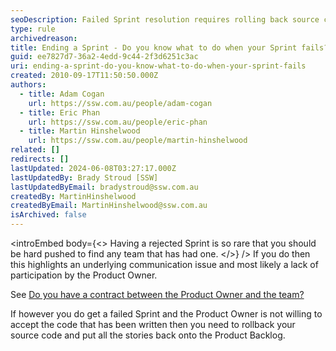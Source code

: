 ```yaml
---
seoDescription: Failed Sprint resolution requires rolling back source code and re-adding stories to the Product Backlog.
type: rule
archivedreason:
title: Ending a Sprint - Do you know what to do when your Sprint fails?
guid: ee7827d7-36a2-4edd-9c44-2f3d6251c3ac
uri: ending-a-sprint-do-you-know-what-to-do-when-your-sprint-fails
created: 2010-09-17T11:50:50.000Z
authors:
  - title: Adam Cogan
    url: https://ssw.com.au/people/adam-cogan
  - title: Eric Phan
    url: https://ssw.com.au/people/eric-phan
  - title: Martin Hinshelwood
    url: https://ssw.com.au/people/martin-hinshelwood
related: []
redirects: []
lastUpdated: 2024-06-08T03:27:17.000Z
lastUpdatedBy: Brady Stroud [SSW]
lastUpdatedByEmail: bradystroud@ssw.com.au
createdBy: MartinHinshelwood
createdByEmail: MartinHinshelwood@ssw.com.au
isArchived: false
---
```


<introEmbed
  body={<>
Having a rejected Sprint is so rare that you should be hard pushed to find any team that has had one.
  </>}
/>
If you do then this highlights an underlying communication issue and most likely a lack of participation by the Product Owner.

See [Do you have a contract between the Product Owner and the team?](/do-you-create-a-sprint-forecast-aka-the-functionality-that-will-be-developed-during-the-sprint)

If however you do get a failed Sprint and the Product Owner is not willing to accept the code that has been written then you need to rollback your source code and put all the stories back onto the Product Backlog.
